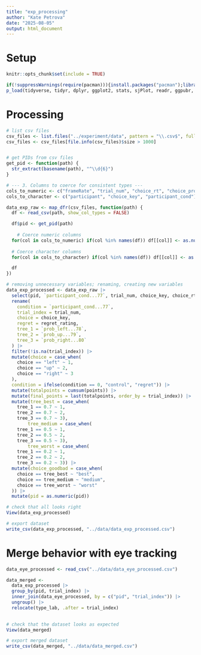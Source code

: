 ```yaml
---
title: "exp_processing"
author: "Kate Petrova"
date: "2025-08-05"
output: html_document
---
```


# Setup

```r
knitr::opts_chunk$set(include = TRUE)

if(!suppressWarnings(require(pacman))){install.packages("pacman");library("pacman")}
p_load(tidyverse, tidyr, dplyr, ggplot2, stats, sjPlot, readr, ggpubr, patchwork, lubridate, ggthemr, ggdist, showtext, eyelinkReader, usethis)
```

# Processing

```r
# list csv files
csv_files <- list.files("../experiment/data", pattern = "\\.csv$", full.names = TRUE)
csv_files <- csv_files[file.info(csv_files)$size > 1000]


# get PIDs from csv files
get_pid <- function(path) {
  str_extract(basename(path), "^\\d{6}")
}

# --- 3. Columns to coerce for consistent types ---
cols_to_numeric <- c("frameRate", "trial_num", "choice_rt", "choice_prob", "points", "regret_rating", "regret_rt")
cols_to_character <- c("participant", "choice_key", "participant_cond") 

data_exp_raw <- map_dfr(csv_files, function(path) {
  df <- read_csv(path, show_col_types = FALSE)

  df$pid <- get_pid(path)
  
    # Coerce numeric columns
  for(col in cols_to_numeric) if(col %in% names(df)) df[[col]] <- as.numeric(df[[col]])
  
  # Coerce character columns
  for(col in cols_to_character) if(col %in% names(df)) df[[col]] <- as.character(df[[col]])

  df
})

# removing unnecessary variables; renaming, creating new variables
data_exp_processed <- data_exp_raw |>
  select(pid, `participant_cond...77`, trial_num, choice_key, choice_rt, choice_prob, points, regret_rating, regret_rt, `prob_left...78`, `prob_up...79`, `prob_right...80`) |>
  rename(
    condition = `participant_cond...77`,
    trial_index = trial_num,
    choice = choice_key,
    regret = regret_rating,
    tree_1 = `prob_left...78`,
    tree_2 = `prob_up...79`,
    tree_3 = `prob_right...80`
  ) |>
  filter(!is.na(trial_index)) |>
  mutate(choice = case_when(
    choice == "left" ~ 1,
    choice == "up" ~ 2,
    choice == "right" ~ 3
  ),
  condition = ifelse(condition == 0, "control", "regret")) |>
  mutate(totalpoints = cumsum(points)) |>
  mutate(final_points = last(totalpoints, order_by = trial_index)) |>
  mutate(tree_best = case_when(
    tree_1 == 0.7 ~ 1,
    tree_2 == 0.7 ~ 2,
    tree_3 == 0.7 ~ 3),
        tree_medium = case_when(
    tree_1 == 0.5 ~ 1,
    tree_2 == 0.5 ~ 2,
    tree_3 == 0.5 ~ 3),
        tree_worst = case_when(
    tree_1 == 0.2 ~ 1,
    tree_2 == 0.2 ~ 2,
    tree_3 == 0.2 ~ 3)) |>
  mutate(choice_goodbad = case_when(
    choice == tree_best ~ "best",
    choice == tree_medium ~ "medium",
    choice == tree_worst ~ "worst"
  )) |>
  mutate(pid = as.numeric(pid)) 
```

```r
# check that all looks right
View(data_exp_processed)
```

```r
# export dataset
write_csv(data_exp_processed, "../data/data_exp_processed.csv")
```

# Merge behavior with eye tracking

```r
data_eye_processed <- read_csv("../data/data_eye_processed.csv")
```


```r
data_merged <-
  data_exp_processed |>
  group_by(pid, trial_index) |>
  inner_join(data_eye_processed, by = c("pid", "trial_index")) |>
  ungroup() |>
  relocate(type_lab, .after = trial_index) 
  
```

```r
# check that the dataset looks as expected
View(data_merged)
```

```r
# export merged dataset
write_csv(data_merged, "../data/data_merged.csv")
```
